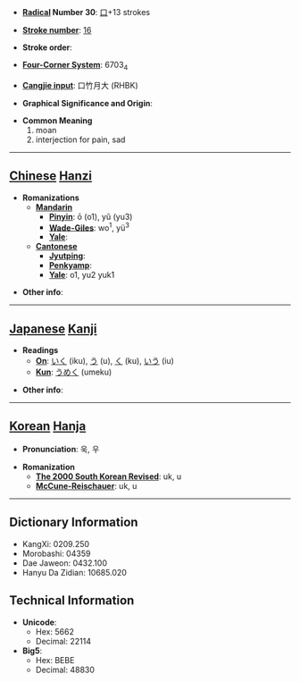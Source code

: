 * '''[[Wiktionary:Chinese radical index| Radical]] Number 30''': [[Wiktionary:Chinese radical index 口|口]]+13 strokes

* '''[[Wiktionary:Chinese total strokes index|Stroke number]]''': [[Wiktionary:Chinese total strokes index 16|16]]

* '''Stroke order''': 

* '''[[Wiktionary:Chinese four corner index|Four-Corner System]]''': 6703<sub>4</sub>

* '''[[Wiktionary:Chinese Cangjie index|Cangjie input]]''': 口竹月大 (RHBK)

* '''Graphical Significance and Origin''': 

* '''Common Meaning'''
*#moan
*# interjection for pain, sad


----

== [[Chinese]] [[Hanzi]] ==

* '''Romanizations'''
** '''[[Mandarin]]'''
*** '''[[Pinyin]]''': ō (o1), yǔ (yu3)
*** '''[[Wade-Giles]]''': wo<sup>1</sup>, yü<sup>3</sup>
*** '''[[Yale]]''': 
** '''[[Cantonese]]'''
*** '''[[Jyutping]]''':
*** '''[[Penkyamp]]''': 
*** '''[[Yale]]''': o1, yu2 yuk1

* '''Other info''': 

----

== [[Japanese]] [[Kanji]] ==

* '''Readings'''
** '''[[On]]''': [[いく]] (iku), [[う]] (u), [[く]] (ku), [[いう]] (iu)
** '''[[Kun]]''': [[うめく]] (umeku)

* '''Other info''':  

----

== [[Korean]] [[Hanja]] ==

* '''Pronunciation''': 욱, 우

* '''Romanization'''
** '''[[The 2000 South Korean Revised Romanization|The 2000 South Korean Revised]]''': uk, u
** '''[[McCune-Reischauer]]''': uk, u

----

== Dictionary Information ==

* KangXi: 0209.250
* Morobashi: 04359
* Dae Jaweon: 0432.100
* Hanyu Da Zidian: 10685.020

== Technical Information ==

* '''Unicode''':
** Hex: 5662
** Decimal: 22114
* '''Big5''':
** Hex: BEBE
** Decimal: 48830